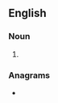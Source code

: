 ==English==

===Noun===
{{en-noun}}

# {{obsolete spelling of|en|duty}}

===Anagrams===
* {{anagrams|en|a=deitu|-itude}}
